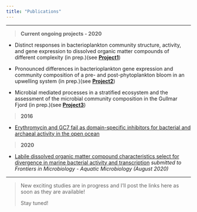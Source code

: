 ```yaml
---
title: "Publications"
---
```


---

> **Current ongoing projects - 2020**

* Distinct responses in bacterioplankton community structure, activity, and gene expression to dissolved organic matter compounds of different complexity (in prep.)(see <a href="project1.html">**Project1**</a>)

* Pronounced differences in bacterioplankton gene expression and community composition of a pre- and post-phytoplankton bloom in an upwelling system (in prep.)(see <a href="project2.html">**Project2**</a>)

* Microbial mediated processes in a stratified ecosystem and the assessment of the microbial community composition in the Gullmar Fjord (in prep.)(see <a href="project3.html">**Project3**</a>)

> **2016**

* [Erythromycin and GC7 fail as domain-specific inhibitors for bacterial and archaeal activity in the open ocean](http://www.int-res.com/abstracts/ame/v77/n2/p99-110/)

> **2020**

* [Labile dissolved organic matter compound characteristics select for divergence in marine bacterial activity and transcription]()
*submitted to Frontiers in Microbiology - Aquatic Microbiology (August 2020)*

---

> New exciting studies are in progress and I'll post the links here as soon as they are available!</p>
> Stay tuned!